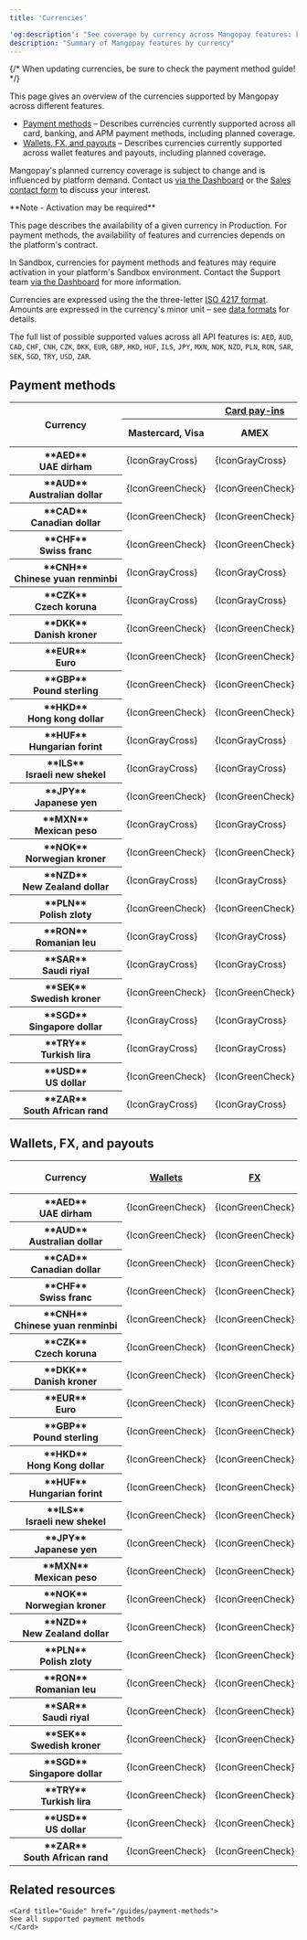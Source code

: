 ```yaml
---
title: 'Currencies'  

'og:description': "See coverage by currency across Mangopay features: key payment methods, wallets, payouts, and more."  
description: "Summary of Mangopay features by currency"
---
```


{/* 
When updating currencies, be sure to check the payment method guide!
*/}


This page gives an overview of the currencies supported by Mangopay across different features.

- <a href="/guides/currencies#payment-methods">Payment methods</a> – Describes currencies currently supported across all card, banking, and APM payment methods, including planned coverage.
- <a href="/guides/currencies#wallets-fx-and-payouts">Wallets, FX, and payouts</a> – Describes currencies currently supported across wallet features and payouts, including planned coverage.

Mangopay's planned currency coverage is subject to change and is influenced by platform demand. Contact us <a href="https://hub.mangopay.com/" target="_blank">via the Dashboard</a> or the <a href="https://mangopay.com/contact" target="_blank">Sales contact form</a> to discuss your interest. 

<Note>  
**Note - Activation may be required** 
  
This page describes the availability of a given currency in Production. For payment methods, the availability of features and currencies depends on the platform's contract.

In Sandbox, currencies for payment methods and features may require activation in your platform's Sandbox environment. Contact the Support team <a href="https://hub.mangopay.com/" target="_blank">via the Dashboard</a> for more information.

</Note>

Currencies are expressed using the the three-letter <a href="/api-reference/overview/data-formats" target="_blank">ISO 4217 format</a>. Amounts are expressed in the currency's minor unit – see <a href="/api-reference/overview/data-formats">data formats</a> for details.

The full list of possible supported values across all API features is: `AED`, `AUD`, `CAD`, `CHF`, `CNH`, `CZK`, `DKK`, `EUR`, `GBP`, `HKD`, `HUF`, `ILS`, `JPY`, `MXN`, `NOK`, `NZD`, `PLN`, `RON`, `SAR`, `SEK`, `SGD`, `TRY`, `USD`, `ZAR`. 

## Payment methods

<table class="currenciesTable rounded-xl">
<thead>
  <tr>
    <th class="header" rowspan="2">Currency</th>
    <th class="header" colspan="3"><a href="/guides/payment-methods/card">Card pay-ins</a></th>
    <th class="header" colspan="4">Banking pay-ins</th>
    <th class="header" colspan="14">APM pay-ins</th>
  </tr>
  <tr>
    <th class="header">Mastercard, Visa</th>
    <th class="header">AMEX</th>
    <th class="header">CB, Maestro</th>
    <th class="header"><a href="/guides/payment-methods/banking/bank-wire">Bank&nbsp;wire&nbsp;<br/>-&nbsp;Intl.</a></th>
    <th class="header"><a href="/guides/payment-methods/banking/bank-wire">Bank&nbsp;wire<br/>-&nbsp;Local</a></th>
    <th class="header"><a href="/guides/payment-methods/banking/virtual-iban">Virtual IBAN</a></th>
    <th class="header"><a href="/guides/payment-methods/banking/direct-debit">Direct debit</a></th>
    <th class="header"><a href="/guides/payment-methods/apple-pay">Apple&nbsp;Pay</a></th>
    <th class="header"><a href="/guides/payment-methods/bancontact">Bancontact</a></th>
    <th class="header"><a href="/guides/payment-methods/blik">BLIK</a></th>
    <th class="header"><a href="/guides/payment-methods/giropay">Giropay</a></th>
    <th class="header"><a href="/guides/payment-methods/google-pay">Google&nbsp;Pay</a></th>
    <th class="header"><a href="/guides/payment-methods/ideal">iDEAL</a></th>
    <th class="header"><a href="/guides/payment-methods/klarna">Klarna</a></th>
    <th class="header"><a href="/guides/payment-methods/mb-way">MB&nbsp;WAY</a></th>
    <th class="header"><a href="/guides/payment-methods/multibanco">Multibanco</a></th>
    <th class="header"><a href="/guides/payment-methods/payconiq">Payconiq</a></th>
    <th class="header"><a href="/guides/payment-methods/paypal">PayPal</a></th>
    <th class="header"><a href="/guides/payment-methods/satispay">Satispay</a></th>
    <th class="header"><a href="/guides/payment-methods/swish">Swish</a></th>
    <th class="header"><a href="/guides/payment-methods/twint">TWINT</a></th>
  </tr>
</thead>
<tbody>
  <tr>
    <th class="header header-normal-weight">**AED**<br/>UAE&nbsp;dirham</th>
    <td class="table-content">{IconGrayCross}</td>
    <td class="table-content">{IconGrayCross}</td>
    <td class="table-content">{IconGrayCross}</td>
    <td class="table-content">{IconGreenCheck}</td>
    <td class="table-content">{IconGrayCross}</td>
    <td class="table-content">{IconGrayCross}</td>
    <td class="table-content">{IconGrayCross}</td>
    <td class="table-content">{IconGrayCross}</td>
    <td class="table-content">{IconGrayCross}</td>
    <td class="table-content">{IconGrayCross}</td>
    <td class="table-content">{IconGrayCross}</td>
    <td class="table-content">{IconGrayCross}</td>
    <td class="table-content">{IconGrayCross}</td>
    <td class="table-content">{IconGrayCross}</td>
    <td class="table-content">{IconGrayCross}</td>
    <td class="table-content">{IconGrayCross}</td>
    <td class="table-content">{IconGrayCross}</td>
    <td class="table-content">{IconGrayCross}</td>
    <td class="table-content">{IconGrayCross}</td>
    <td class="table-content">{IconGrayCross}</td>
    <td class="table-content">{IconGrayCross}</td>
  </tr>
  <tr>
    <th class="header header-normal-weight">**AUD**<br/>Australian&nbsp;dollar</th>
    <td class="table-content">{IconGreenCheck}</td>
    <td class="table-content">{IconGreenCheck}</td>
    <td class="table-content">{IconGrayCross}</td>
    <td class="table-content">{IconGreenCheck}</td>
    <td class="table-content">{IconGrayCross}</td>
    <td class="table-content">{IconGrayCross}</td>
    <td class="table-content">{IconGrayCross}</td>
    <td class="table-content">{IconGreenCheck}</td>
    <td class="table-content">{IconGrayCross}</td>
    <td class="table-content">{IconGrayCross}</td>
    <td class="table-content">{IconGrayCross}</td>
    <td class="table-content">{IconGreenCheck}</td>
    <td class="table-content">{IconGrayCross}</td>
    <td class="table-content">{IconGrayCross}</td>
    <td class="table-content">{IconGrayCross}</td>
    <td class="table-content">{IconGrayCross}</td>
    <td class="table-content">{IconGrayCross}</td>
    <td class="table-content">{IconGrayCross}</td>
    <td class="table-content">{IconGrayCross}</td>
    <td class="table-content">{IconGrayCross}</td>
    <td class="table-content">{IconGrayCross}</td>
  </tr>
  <tr>
    <th class="header header-normal-weight">**CAD**<br/>Canadian&nbsp;dollar</th>
    <td class="table-content">{IconGreenCheck}</td>
    <td class="table-content">{IconGreenCheck}</td>
    <td class="table-content">{IconGrayCross}</td>
    <td class="table-content">{IconGreenCheck}</td>
    <td class="table-content">Planned</td>
    <td class="table-content">Planned</td>
    <td class="table-content">{IconGrayCross}</td>
    <td class="table-content">{IconGreenCheck}</td>
    <td class="table-content">{IconGrayCross}</td>
    <td class="table-content">{IconGrayCross}</td>
    <td class="table-content">{IconGrayCross}</td>
    <td class="table-content">{IconGreenCheck}</td>
    <td class="table-content">{IconGrayCross}</td>
    <td class="table-content">{IconGrayCross}</td>
    <td class="table-content">{IconGrayCross}</td>
    <td class="table-content">{IconGrayCross}</td>
    <td class="table-content">{IconGrayCross}</td>
    <td class="table-content">{IconGrayCross}</td>
    <td class="table-content">{IconGrayCross}</td>
    <td class="table-content">{IconGrayCross}</td>
    <td class="table-content">{IconGrayCross}</td>
  </tr>
  <tr>
    <th class="header header-normal-weight">**CHF**<br/>Swiss&nbsp;franc</th>
    <td class="table-content">{IconGreenCheck}</td>
    <td class="table-content">{IconGreenCheck}</td>
    <td class="table-content">{IconGrayCross}</td>
    <td class="table-content">{IconGreenCheck}</td>
    <td class="table-content">{IconGrayCross}</td>
    <td class="table-content">{IconGrayCross}</td>
    <td class="table-content">{IconGrayCross}</td>
    <td class="table-content">{IconGreenCheck}</td>
    <td class="table-content">{IconGrayCross}</td>
    <td class="table-content">{IconGrayCross}</td>
    <td class="table-content">{IconGrayCross}</td>
    <td class="table-content">{IconGreenCheck}</td>
    <td class="table-content">{IconGrayCross}</td>
    <td class="table-content">{IconGreenCheck}</td>
    <td class="table-content">{IconGrayCross}</td>
    <td class="table-content">{IconGrayCross}</td>
    <td class="table-content">{IconGrayCross}</td>
    <td class="table-content">{IconGreenCheck}</td>
    <td class="table-content">{IconGrayCross}</td>
    <td class="table-content">{IconGrayCross}</td>
    <td class="table-content">{IconGreenCheck}</td>
  </tr>
    <tr>
    <th class="header header-normal-weight">**CNH**<br/>Chinese&nbsp;yuan&nbsp;renminbi</th>
    <td class="table-content">{IconGrayCross}</td>
    <td class="table-content">{IconGrayCross}</td>
    <td class="table-content">{IconGrayCross}</td>
    <td class="table-content">{IconGreenCheck}</td>
    <td class="table-content">{IconGrayCross}</td>
    <td class="table-content">{IconGrayCross}</td>
    <td class="table-content">{IconGrayCross}</td>
    <td class="table-content">{IconGrayCross}</td>
    <td class="table-content">{IconGrayCross}</td>
    <td class="table-content">{IconGrayCross}</td>
    <td class="table-content">{IconGrayCross}</td>
    <td class="table-content">{IconGrayCross}</td>
    <td class="table-content">{IconGrayCross}</td>
    <td class="table-content">{IconGrayCross}</td>
    <td class="table-content">{IconGrayCross}</td>
    <td class="table-content">{IconGrayCross}</td>
    <td class="table-content">{IconGrayCross}</td>
    <td class="table-content">{IconGrayCross}</td>
    <td class="table-content">{IconGrayCross}</td>
    <td class="table-content">{IconGrayCross}</td>
    <td class="table-content">{IconGrayCross}</td>
  </tr>
  <tr>
    <th class="header header-normal-weight">**CZK**<br/>Czech&nbsp;koruna</th>
    <td class="table-content">{IconGrayCross}</td>
    <td class="table-content">{IconGrayCross}</td>
    <td class="table-content">{IconGrayCross}</td>
    <td class="table-content">{IconGreenCheck}</td>
    <td class="table-content">{IconGrayCross}</td>
    <td class="table-content">{IconGrayCross}</td>
    <td class="table-content">{IconGrayCross}</td>
    <td class="table-content">{IconGrayCross}</td>
    <td class="table-content">{IconGrayCross}</td>
    <td class="table-content">{IconGrayCross}</td>
    <td class="table-content">{IconGrayCross}</td>
    <td class="table-content">{IconGrayCross}</td>
    <td class="table-content">{IconGrayCross}</td>
    <td class="table-content">{IconGrayCross}</td>
    <td class="table-content">{IconGrayCross}</td>
    <td class="table-content">{IconGrayCross}</td>
    <td class="table-content">{IconGrayCross}</td>
    <td class="table-content">{IconGrayCross}</td>
    <td class="table-content">{IconGrayCross}</td>
    <td class="table-content">{IconGrayCross}</td>
    <td class="table-content">{IconGrayCross}</td>
  </tr>
  <tr>
    <th class="header header-normal-weight">**DKK**<br/>Danish&nbsp;kroner</th>
    <td class="table-content">{IconGreenCheck}</td>
    <td class="table-content">{IconGreenCheck}</td>
    <td class="table-content">{IconGrayCross}</td>
    <td class="table-content">{IconGreenCheck}</td>
    <td class="table-content">Planned</td>
    <td class="table-content">Planned</td>
    <td class="table-content">{IconGrayCross}</td>
    <td class="table-content">{IconGreenCheck}</td>
    <td class="table-content">{IconGrayCross}</td>
    <td class="table-content">{IconGrayCross}</td>
    <td class="table-content">{IconGrayCross}</td>
    <td class="table-content">{IconGreenCheck}</td>
    <td class="table-content">{IconGrayCross}</td>
    <td class="table-content">{IconGreenCheck}</td>
    <td class="table-content">{IconGrayCross}</td>
    <td class="table-content">{IconGrayCross}</td>
    <td class="table-content">{IconGrayCross}</td>
    <td class="table-content">{IconGrayCross}</td>
    <td class="table-content">{IconGrayCross}</td>
    <td class="table-content">{IconGrayCross}</td>
    <td class="table-content">{IconGrayCross}</td>
  </tr>
  <tr>
    <th class="header header-normal-weight">**EUR**<br/>Euro</th>
    <td class="table-content">{IconGreenCheck}</td>
    <td class="table-content">{IconGreenCheck}</td>
    <td class="table-content">{IconGreenCheck}</td>
    <td class="table-content">{IconGreenCheck}</td>
    <td class="table-content">{IconGreenCheck}</td>
    <td class="table-content">{IconGreenCheck}</td>
    <td class="table-content">{IconGreenCheck}</td>
    <td class="table-content">{IconGreenCheck}</td>
    <td class="table-content">{IconGreenCheck}</td>
    <td class="table-content">{IconGrayCross}</td>
    <td class="table-content">{IconGreenCheck}</td>
    <td class="table-content">{IconGreenCheck}</td>
    <td class="table-content">{IconGreenCheck}</td>
    <td class="table-content">{IconGreenCheck}</td>
    <td class="table-content">{IconGreenCheck}</td>
    <td class="table-content">{IconGreenCheck}</td>
    <td class="table-content">{IconGreenCheck}</td>
    <td class="table-content">{IconGreenCheck}</td>
    <td class="table-content">{IconGreenCheck}</td>
    <td class="table-content">{IconGrayCross}</td>
    <td class="table-content">{IconGrayCross}</td>
  </tr>
  <tr>
    <th class="header header-normal-weight">**GBP**<br/>Pound&nbsp;sterling</th>
    <td class="table-content">{IconGreenCheck}</td>
    <td class="table-content">{IconGreenCheck}</td>
    <td class="table-content">{IconGrayCross}</td>
    <td class="table-content">{IconGreenCheck}</td>
    <td class="table-content">{IconGreenCheck}</td>
    <td class="table-content">Planned</td>
    <td class="table-content">{IconGreenCheck}</td>
    <td class="table-content">{IconGreenCheck}</td>
    <td class="table-content">{IconGrayCross}</td>
    <td class="table-content">{IconGrayCross}</td>
    <td class="table-content">{IconGrayCross}</td>
    <td class="table-content">{IconGreenCheck}</td>
    <td class="table-content">{IconGrayCross}</td>
    <td class="table-content">{IconGreenCheck}</td>
    <td class="table-content">{IconGrayCross}</td>
    <td class="table-content">{IconGrayCross}</td>
    <td class="table-content">{IconGrayCross}</td>
    <td class="table-content">{IconGreenCheck}</td>
    <td class="table-content">{IconGrayCross}</td>
    <td class="table-content">{IconGrayCross}</td>
    <td class="table-content">{IconGrayCross}</td>
  </tr>
  <tr>
    <th class="header header-normal-weight">**HKD**<br/>Hong&nbsp;kong&nbsp;dollar</th>
    <td class="table-content">{IconGreenCheck}</td>
    <td class="table-content">{IconGreenCheck}</td>
    <td class="table-content">{IconGrayCross}</td>
    <td class="table-content">{IconGreenCheck}</td>
    <td class="table-content">{IconGrayCross}</td>
    <td class="table-content">{IconGrayCross}</td>
    <td class="table-content">{IconGrayCross}</td>
    <td class="table-content">{IconGreenCheck}</td>
    <td class="table-content">{IconGrayCross}</td>
    <td class="table-content">{IconGrayCross}</td>
    <td class="table-content">{IconGrayCross}</td>
    <td class="table-content">{IconGreenCheck}</td>
    <td class="table-content">{IconGrayCross}</td>
    <td class="table-content">{IconGrayCross}</td>
    <td class="table-content">{IconGrayCross}</td>
    <td class="table-content">{IconGrayCross}</td>
    <td class="table-content">{IconGrayCross}</td>
    <td class="table-content">{IconGrayCross}</td>
    <td class="table-content">{IconGrayCross}</td>
    <td class="table-content">{IconGrayCross}</td>
    <td class="table-content">{IconGrayCross}</td>
  </tr>
  <tr>
    <th class="header header-normal-weight">**HUF**<br/>Hungarian&nbsp;forint</th>
    <td class="table-content">{IconGrayCross}</td>
    <td class="table-content">{IconGrayCross}</td>
    <td class="table-content">{IconGrayCross}</td>
    <td class="table-content">{IconGreenCheck}</td>
    <td class="table-content">{IconGreenCheck}</td>
    <td class="table-content">{IconGrayCross}</td>
    <td class="table-content">{IconGrayCross}</td>
    <td class="table-content">{IconGrayCross}</td>
    <td class="table-content">{IconGrayCross}</td>
    <td class="table-content">{IconGrayCross}</td>
    <td class="table-content">{IconGrayCross}</td>
    <td class="table-content">{IconGrayCross}</td>
    <td class="table-content">{IconGrayCross}</td>
    <td class="table-content">{IconGrayCross}</td>
    <td class="table-content">{IconGrayCross}</td>
    <td class="table-content">{IconGrayCross}</td>
    <td class="table-content">{IconGrayCross}</td>
    <td class="table-content">{IconGrayCross}</td>
    <td class="table-content">{IconGrayCross}</td>
    <td class="table-content">{IconGrayCross}</td>
    <td class="table-content">{IconGrayCross}</td>
  </tr>
  <tr>
    <th class="header header-normal-weight">**ILS**<br/>Israeli&nbsp;new&nbsp;shekel</th>
    <td class="table-content">{IconGrayCross}</td>
    <td class="table-content">{IconGrayCross}</td>
    <td class="table-content">{IconGrayCross}</td>
    <td class="table-content">{IconGreenCheck}</td>
    <td class="table-content">{IconGreenCheck}</td>
    <td class="table-content">{IconGrayCross}</td>
    <td class="table-content">{IconGrayCross}</td>
    <td class="table-content">{IconGrayCross}</td>
    <td class="table-content">{IconGrayCross}</td>
    <td class="table-content">{IconGrayCross}</td>
    <td class="table-content">{IconGrayCross}</td>
    <td class="table-content">{IconGrayCross}</td>
    <td class="table-content">{IconGrayCross}</td>
    <td class="table-content">{IconGrayCross}</td>
    <td class="table-content">{IconGrayCross}</td>
    <td class="table-content">{IconGrayCross}</td>
    <td class="table-content">{IconGrayCross}</td>
    <td class="table-content">{IconGrayCross}</td>
    <td class="table-content">{IconGrayCross}</td>
    <td class="table-content">{IconGrayCross}</td>
    <td class="table-content">{IconGrayCross}</td>
  </tr>
  <tr>
    <th class="header header-normal-weight">**JPY**<br/>Japanese&nbsp;yen</th>
    <td class="table-content">{IconGreenCheck}</td>
    <td class="table-content">{IconGreenCheck}</td>
    <td class="table-content">{IconGrayCross}</td>
    <td class="table-content">{IconGreenCheck}</td>
    <td class="table-content">{IconGrayCross}</td>
    <td class="table-content">{IconGrayCross}</td>
    <td class="table-content">{IconGrayCross}</td>
    <td class="table-content">{IconGreenCheck}</td>
    <td class="table-content">{IconGrayCross}</td>
    <td class="table-content">{IconGrayCross}</td>
    <td class="table-content">{IconGrayCross}</td>
    <td class="table-content">{IconGreenCheck}</td>
    <td class="table-content">{IconGrayCross}</td>
    <td class="table-content">{IconGrayCross}</td>
    <td class="table-content">{IconGrayCross}</td>
    <td class="table-content">{IconGrayCross}</td>
    <td class="table-content">{IconGrayCross}</td>
    <td class="table-content">{IconGrayCross}</td>
    <td class="table-content">{IconGrayCross}</td>
    <td class="table-content">{IconGrayCross}</td>
    <td class="table-content">{IconGrayCross}</td>
  </tr>
  <tr>
    <th class="header header-normal-weight">**MXN**<br/>Mexican&nbsp;peso</th>
    <td class="table-content">{IconGrayCross}</td>
    <td class="table-content">{IconGrayCross}</td>
    <td class="table-content">{IconGrayCross}</td>
    <td class="table-content">{IconGreenCheck}</td>
    <td class="table-content">{IconGreenCheck}</td>
    <td class="table-content">{IconGrayCross}</td>
    <td class="table-content">{IconGrayCross}</td>
    <td class="table-content">{IconGrayCross}</td>
    <td class="table-content">{IconGrayCross}</td>
    <td class="table-content">{IconGrayCross}</td>
    <td class="table-content">{IconGrayCross}</td>
    <td class="table-content">{IconGrayCross}</td>
    <td class="table-content">{IconGrayCross}</td>
    <td class="table-content">{IconGrayCross}</td>
    <td class="table-content">{IconGrayCross}</td>
    <td class="table-content">{IconGrayCross}</td>
    <td class="table-content">{IconGrayCross}</td>
    <td class="table-content">{IconGrayCross}</td>
    <td class="table-content">{IconGrayCross}</td>
    <td class="table-content">{IconGrayCross}</td>
    <td class="table-content">{IconGrayCross}</td>
  </tr>
  <tr>
    <th class="header header-normal-weight">**NOK**<br/>Norwegian&nbsp;kroner</th>
    <td class="table-content">{IconGreenCheck}</td>
    <td class="table-content">{IconGreenCheck}</td>
    <td class="table-content">{IconGrayCross}</td>
    <td class="table-content">{IconGreenCheck}</td>
    <td class="table-content">{IconGrayCross}</td>
    <td class="table-content">{IconGrayCross}</td>
    <td class="table-content">{IconGrayCross}</td>
    <td class="table-content">{IconGreenCheck}</td>
    <td class="table-content">{IconGrayCross}</td>
    <td class="table-content">{IconGrayCross}</td>
    <td class="table-content">{IconGrayCross}</td>
    <td class="table-content">{IconGreenCheck}</td>
    <td class="table-content">{IconGrayCross}</td>
    <td class="table-content">{IconGrayCross}</td>
    <td class="table-content">{IconGrayCross}</td>
    <td class="table-content">{IconGrayCross}</td>
    <td class="table-content">{IconGrayCross}</td>
    <td class="table-content">{IconGrayCross}</td>
    <td class="table-content">{IconGrayCross}</td>
    <td class="table-content">{IconGrayCross}</td>
    <td class="table-content">{IconGrayCross}</td>
  </tr>
  <tr>
    <th class="header header-normal-weight">**NZD**<br/>New&nbsp;Zealand&nbsp;dollar</th>
    <td class="table-content">{IconGrayCross}</td>
    <td class="table-content">{IconGrayCross}</td>
    <td class="table-content">{IconGrayCross}</td>
    <td class="table-content">{IconGreenCheck}</td>
    <td class="table-content">{IconGreenCheck}</td>
    <td class="table-content">{IconGrayCross}</td>
    <td class="table-content">{IconGrayCross}</td>
    <td class="table-content">{IconGrayCross}</td>
    <td class="table-content">{IconGrayCross}</td>
    <td class="table-content">{IconGrayCross}</td>
    <td class="table-content">{IconGrayCross}</td>
    <td class="table-content">{IconGrayCross}</td>
    <td class="table-content">{IconGrayCross}</td>
    <td class="table-content">{IconGrayCross}</td>
    <td class="table-content">{IconGrayCross}</td>
    <td class="table-content">{IconGrayCross}</td>
    <td class="table-content">{IconGrayCross}</td>
    <td class="table-content">{IconGrayCross}</td>
    <td class="table-content">{IconGrayCross}</td>
    <td class="table-content">{IconGrayCross}</td>
    <td class="table-content">{IconGrayCross}</td>
  </tr>
  <tr>
    <th class="header header-normal-weight">**PLN**<br/>Polish&nbsp;zloty</th>
    <td class="table-content">{IconGreenCheck}</td>
    <td class="table-content">{IconGreenCheck}</td>
    <td class="table-content">{IconGrayCross}</td>
    <td class="table-content">{IconGreenCheck}</td>
    <td class="table-content">Planned</td>
    <td class="table-content">Planned</td>
    <td class="table-content">{IconGrayCross}</td>
    <td class="table-content">{IconGreenCheck}</td>
    <td class="table-content">{IconGrayCross}</td>
    <td class="table-content">{IconGreenCheck}</td>
    <td class="table-content">{IconGrayCross}</td>
    <td class="table-content">{IconGreenCheck}</td>
    <td class="table-content">{IconGrayCross}</td>
    <td class="table-content">{IconGreenCheck}</td>
    <td class="table-content">{IconGrayCross}</td>
    <td class="table-content">{IconGrayCross}</td>
    <td class="table-content">{IconGrayCross}</td>
    <td class="table-content">{IconGrayCross}</td>
    <td class="table-content">{IconGrayCross}</td>
    <td class="table-content">{IconGrayCross}</td>
    <td class="table-content">{IconGrayCross}</td>
  </tr>
  <tr>
    <th class="header header-normal-weight">**RON**<br/>Romanian&nbsp;leu</th>
    <td class="table-content">{IconGrayCross}</td>
    <td class="table-content">{IconGrayCross}</td>
    <td class="table-content">{IconGrayCross}</td>
    <td class="table-content">{IconGreenCheck}</td>
    <td class="table-content">{IconGreenCheck}</td>
    <td class="table-content">{IconGrayCross}</td>
    <td class="table-content">{IconGrayCross}</td>
    <td class="table-content">{IconGrayCross}</td>
    <td class="table-content">{IconGrayCross}</td>
    <td class="table-content">{IconGrayCross}</td>
    <td class="table-content">{IconGrayCross}</td>
    <td class="table-content">{IconGrayCross}</td>
    <td class="table-content">{IconGrayCross}</td>
    <td class="table-content">{IconGrayCross}</td>
    <td class="table-content">{IconGrayCross}</td>
    <td class="table-content">{IconGrayCross}</td>
    <td class="table-content">{IconGrayCross}</td>
    <td class="table-content">{IconGrayCross}</td>
    <td class="table-content">{IconGrayCross}</td>
    <td class="table-content">{IconGrayCross}</td>
    <td class="table-content">{IconGrayCross}</td>
  </tr>
  <tr>
    <th class="header header-normal-weight">**SAR**<br/>Saudi&nbsp;riyal</th>
    <td class="table-content">{IconGrayCross}</td>
    <td class="table-content">{IconGrayCross}</td>
    <td class="table-content">{IconGrayCross}</td>
    <td class="table-content">{IconGreenCheck}</td>
    <td class="table-content">{IconGreenCheck}</td>
    <td class="table-content">{IconGrayCross}</td>
    <td class="table-content">{IconGrayCross}</td>
    <td class="table-content">{IconGrayCross}</td>
    <td class="table-content">{IconGrayCross}</td>
    <td class="table-content">{IconGrayCross}</td>
    <td class="table-content">{IconGrayCross}</td>
    <td class="table-content">{IconGrayCross}</td>
    <td class="table-content">{IconGrayCross}</td>
    <td class="table-content">{IconGrayCross}</td>
    <td class="table-content">{IconGrayCross}</td>
    <td class="table-content">{IconGrayCross}</td>
    <td class="table-content">{IconGrayCross}</td>
    <td class="table-content">{IconGrayCross}</td>
    <td class="table-content">{IconGrayCross}</td>
    <td class="table-content">{IconGrayCross}</td>
    <td class="table-content">{IconGrayCross}</td>
  </tr>
  <tr>
    <th class="header header-normal-weight">**SEK**<br/>Swedish&nbsp;kroner</th>
    <td class="table-content">{IconGreenCheck}</td>
    <td class="table-content">{IconGreenCheck}</td>
    <td class="table-content">{IconGrayCross}</td>
    <td class="table-content">{IconGreenCheck}</td>
    <td class="table-content">Planned</td>
    <td class="table-content">{IconGrayCross}</td>
    <td class="table-content">{IconGrayCross}</td>
    <td class="table-content">{IconGreenCheck}</td>
    <td class="table-content">{IconGrayCross}</td>
    <td class="table-content">{IconGrayCross}</td>
    <td class="table-content">{IconGrayCross}</td>
    <td class="table-content">{IconGreenCheck}</td>
    <td class="table-content">{IconGrayCross}</td>
    <td class="table-content">{IconGreenCheck}</td>
    <td class="table-content">{IconGrayCross}</td>
    <td class="table-content">{IconGrayCross}</td>
    <td class="table-content">{IconGrayCross}</td>
    <td class="table-content">{IconGrayCross}</td>
    <td class="table-content">{IconGrayCross}</td>
    <td class="table-content">{IconGreenCheck}</td>
    <td class="table-content">{IconGrayCross}</td>
  </tr>
  <tr>
    <th class="header header-normal-weight">**SGD**<br/>Singapore&nbsp;dollar</th>
    <td class="table-content">{IconGrayCross}</td>
    <td class="table-content">{IconGrayCross}</td>
    <td class="table-content">{IconGrayCross}</td>
    <td class="table-content">{IconGreenCheck}</td>
    <td class="table-content">{IconGreenCheck}</td>
    <td class="table-content">{IconGrayCross}</td>
    <td class="table-content">{IconGrayCross}</td>
    <td class="table-content">{IconGrayCross}</td>
    <td class="table-content">{IconGrayCross}</td>
    <td class="table-content">{IconGrayCross}</td>
    <td class="table-content">{IconGrayCross}</td>
    <td class="table-content">{IconGrayCross}</td>
    <td class="table-content">{IconGrayCross}</td>
    <td class="table-content">{IconGrayCross}</td>
    <td class="table-content">{IconGrayCross}</td>
    <td class="table-content">{IconGrayCross}</td>
    <td class="table-content">{IconGrayCross}</td>
    <td class="table-content">{IconGrayCross}</td>
    <td class="table-content">{IconGrayCross}</td>
    <td class="table-content">{IconGrayCross}</td>
    <td class="table-content">{IconGrayCross}</td>
  </tr>
  <tr>
    <th class="header header-normal-weight">**TRY**<br/>Turkish&nbsp;lira</th>
    <td class="table-content">{IconGrayCross}</td>
    <td class="table-content">{IconGrayCross}</td>
    <td class="table-content">{IconGrayCross}</td>
    <td class="table-content">{IconGreenCheck}</td>
    <td class="table-content">{IconGreenCheck}</td>
    <td class="table-content">{IconGrayCross}</td>
    <td class="table-content">{IconGrayCross}</td>
    <td class="table-content">{IconGrayCross}</td>
    <td class="table-content">{IconGrayCross}</td>
    <td class="table-content">{IconGrayCross}</td>
    <td class="table-content">{IconGrayCross}</td>
    <td class="table-content">{IconGrayCross}</td>
    <td class="table-content">{IconGrayCross}</td>
    <td class="table-content">{IconGrayCross}</td>
    <td class="table-content">{IconGrayCross}</td>
    <td class="table-content">{IconGrayCross}</td>
    <td class="table-content">{IconGrayCross}</td>
    <td class="table-content">{IconGrayCross}</td>
    <td class="table-content">{IconGrayCross}</td>
    <td class="table-content">{IconGrayCross}</td>
    <td class="table-content">{IconGrayCross}</td>
  </tr>
  <tr>
    <th class="header header-normal-weight">**USD**<br/>US&nbsp;dollar</th>
    <td class="table-content">{IconGreenCheck}</td>
    <td class="table-content">{IconGreenCheck}</td>
    <td class="table-content">{IconGrayCross}</td>
    <td class="table-content">{IconGreenCheck}</td>
    <td class="table-content">Planned</td>
    <td class="table-content">Planned</td>
    <td class="table-content">{IconGrayCross}</td>
    <td class="table-content">{IconGreenCheck}</td>
    <td class="table-content">{IconGrayCross}</td>
    <td class="table-content">{IconGrayCross}</td>
    <td class="table-content">{IconGrayCross}</td>
    <td class="table-content">{IconGreenCheck}</td>
    <td class="table-content">{IconGrayCross}</td>
    <td class="table-content">{IconGrayCross}</td>
    <td class="table-content">{IconGrayCross}</td>
    <td class="table-content">{IconGrayCross}</td>
    <td class="table-content">{IconGrayCross}</td>
    <td class="table-content">{IconGreenCheck}</td>
    <td class="table-content">{IconGrayCross}</td>
    <td class="table-content">{IconGrayCross}</td>
    <td class="table-content">{IconGrayCross}</td>
  </tr>
  <tr>
    <th class="header header-normal-weight">**ZAR**<br/>South&nbsp;African&nbsp;rand</th>
    <td class="table-content">{IconGrayCross}</td>
    <td class="table-content">{IconGrayCross}</td>
    <td class="table-content">{IconGrayCross}</td>
    <td class="table-content">{IconGreenCheck}</td>
    <td class="table-content">{IconGrayCross}</td>
    <td class="table-content">{IconGrayCross}</td>
    <td class="table-content">{IconGrayCross}</td>
    <td class="table-content">{IconGrayCross}</td>
    <td class="table-content">{IconGrayCross}</td>
    <td class="table-content">{IconGrayCross}</td>
    <td class="table-content">{IconGrayCross}</td>
    <td class="table-content">{IconGrayCross}</td>
    <td class="table-content">{IconGrayCross}</td>
    <td class="table-content">{IconGrayCross}</td>
    <td class="table-content">{IconGrayCross}</td>
    <td class="table-content">{IconGrayCross}</td>
    <td class="table-content">{IconGrayCross}</td>
    <td class="table-content">{IconGrayCross}</td>
    <td class="table-content">{IconGrayCross}</td>
    <td class="table-content">{IconGrayCross}</td>
    <td class="table-content">{IconGrayCross}</td>
  </tr>
</tbody>
</table>

## Wallets, FX, and payouts

<table class="currenciesTable rounded-xl">
<thead>
  <tr>
    <th class="header" rowspan="2">Currency</th>
    <th class="header" rowspan="2"><a href="/api-reference/wallets/wallet-object">Wallets</a></th>
    <th class="header" rowspan="2"><a href="/guides/fx">FX</a></th>
    <th class="header" colspan="2"><a href="/guides/payouts">Payouts</a></th>
  </tr>
  <tr>
    <th class="header">International</th>
    <th class="header">Local</th>
  </tr>
</thead>
<tbody>
  <tr>
    <th class="header header-normal-weight">**AED**<br/>UAE&nbsp;dirham</th>
    <td class="table-content">{IconGreenCheck}</td>
    <td class="table-content">{IconGreenCheck}</td>
    <td class="table-content">{IconGreenCheck}</td>
    <td class="table-content">Planned</td>
    </tr>
  <tr>
    <th class="header header-normal-weight">**AUD**<br/>Australian&nbsp;dollar</th>
    <td class="table-content">{IconGreenCheck}</td>
    <td class="table-content">{IconGreenCheck}</td>
    <td class="table-content">{IconGreenCheck}</td>
    <td class="table-content">Planned</td>
    </tr>
  <tr>
    <th class="header header-normal-weight">**CAD**<br/>Canadian&nbsp;dollar</th>
    <td class="table-content">{IconGreenCheck}</td>
    <td class="table-content">{IconGreenCheck}</td>
    <td class="table-content">{IconGreenCheck}</td>
    <td class="table-content">{IconGreenCheck}</td>
  </tr>
  <tr>
    <th class="header header-normal-weight">**CHF**<br/>Swiss&nbsp;franc</th>
    <td class="table-content">{IconGreenCheck}</td>
    <td class="table-content">{IconGreenCheck}</td>
    <td class="table-content">{IconGreenCheck}</td>
    <td class="table-content">{IconGreenCheck}</td>
  </tr>
  <tr>
    <th class="header header-normal-weight">**CNH**<br/>Chinese&nbsp;yuan&nbsp;renminbi</th>
    <td class="table-content">{IconGreenCheck}</td>
    <td class="table-content">{IconGreenCheck}</td>
    <td class="table-content">{IconGreenCheck}</td>
    <td class="table-content">{IconGrayCross}</td>
  </tr>
  <tr>
    <th class="header header-normal-weight">**CZK**<br/>Czech&nbsp;koruna</th>
    <td class="table-content">{IconGreenCheck}</td>
    <td class="table-content">{IconGreenCheck}</td>
    <td class="table-content">{IconGreenCheck}</td>
    <td class="table-content">{IconGreenCheck}</td>
  </tr>
  <tr>
    <th class="header header-normal-weight">**DKK**<br/>Danish&nbsp;kroner</th>
    <td class="table-content">{IconGreenCheck}</td>
    <td class="table-content">{IconGreenCheck}</td>
    <td class="table-content">{IconGreenCheck}</td>
    <td class="table-content">{IconGreenCheck}</td>
  </tr>
  <tr>
    <th class="header header-normal-weight">**EUR**<br/>Euro</th>
    <td class="table-content">{IconGreenCheck}</td>
    <td class="table-content">{IconGreenCheck}</td>
    <td class="table-content">{IconGreenCheck}</td>
    <td class="table-content">{IconGreenCheck}</td>
  </tr>
  <tr>
    <th class="header header-normal-weight">**GBP**<br/>Pound&nbsp;sterling</th>
    <td class="table-content">{IconGreenCheck}</td>
    <td class="table-content">{IconGreenCheck}</td>
    <td class="table-content">{IconGreenCheck}</td>
    <td class="table-content">{IconGreenCheck}</td>
  </tr>
  <tr>
    <th class="header header-normal-weight">**HKD**<br/>Hong&nbsp;Kong&nbsp;dollar</th>
    <td class="table-content">{IconGreenCheck}</td>
    <td class="table-content">{IconGreenCheck}</td>
    <td class="table-content">{IconGreenCheck}</td>
    <td class="table-content">Planned</td>
  </tr>
  <tr>
    <th class="header header-normal-weight">**HUF**<br/>Hungarian&nbsp;forint</th>
    <td class="table-content">{IconGreenCheck}</td>
    <td class="table-content">{IconGreenCheck}</td>
    <td class="table-content">{IconGreenCheck}</td>
    <td class="table-content">{IconGreenCheck}</td>
  </tr>
  <tr>
    <th class="header header-normal-weight">**ILS**<br/>Israeli&nbsp;new&nbsp;shekel</th>
    <td class="table-content">{IconGreenCheck}</td>
    <td class="table-content">{IconGreenCheck}</td>
    <td class="table-content">{IconGreenCheck}</td>
    <td class="table-content">{IconGrayCross}</td>
  </tr>
  <tr>
    <th class="header header-normal-weight">**JPY**<br/>Japanese&nbsp;yen</th>
    <td class="table-content">{IconGreenCheck}</td>
    <td class="table-content">{IconGreenCheck}</td>
    <td class="table-content">{IconGreenCheck}</td>
    <td class="table-content">{IconGrayCross}</td>
  </tr>
  <tr>
    <th class="header header-normal-weight">**MXN**<br/>Mexican&nbsp;peso</th>
    <td class="table-content">{IconGreenCheck}</td>
    <td class="table-content">{IconGreenCheck}</td>
    <td class="table-content">{IconGreenCheck}</td>
    <td class="table-content">{IconGrayCross}</td>
  </tr>
  <tr>
    <th class="header header-normal-weight">**NOK**<br/>Norwegian&nbsp;kroner</th>
    <td class="table-content">{IconGreenCheck}</td>
    <td class="table-content">{IconGreenCheck}</td>
    <td class="table-content">{IconGreenCheck}</td>
    <td class="table-content">Planned</td>
  </tr>
  <tr>
    <th class="header header-normal-weight">**NZD**<br/>New&nbsp;Zealand&nbsp;dollar</th>
    <td class="table-content">{IconGreenCheck}</td>
    <td class="table-content">{IconGreenCheck}</td>
    <td class="table-content">{IconGreenCheck}</td>
    <td class="table-content">{IconGrayCross}</td>
  </tr>
  <tr>
    <th class="header header-normal-weight">**PLN**<br/>Polish&nbsp;zloty</th>
    <td class="table-content">{IconGreenCheck}</td>
    <td class="table-content">{IconGreenCheck}</td>
    <td class="table-content">{IconGreenCheck}</td>
    <td class="table-content">{IconGreenCheck}</td>
  </tr>
  <tr>
    <th class="header header-normal-weight">**RON**<br/>Romanian&nbsp;leu</th>
    <td class="table-content">{IconGreenCheck}</td>
    <td class="table-content">{IconGreenCheck}</td>
    <td class="table-content">{IconGreenCheck}</td>
    <td class="table-content">{IconGreenCheck}</td>
  </tr>
  <tr>
    <th class="header header-normal-weight">**SAR**<br/>Saudi&nbsp;riyal</th>
    <td class="table-content">{IconGreenCheck}</td>
    <td class="table-content">{IconGreenCheck}</td>
    <td class="table-content">{IconGreenCheck}</td>
    <td class="table-content">Planned</td>
  </tr>
  <tr>
    <th class="header header-normal-weight">**SEK**<br/>Swedish&nbsp;kroner</th>
    <td class="table-content">{IconGreenCheck}</td>
    <td class="table-content">{IconGreenCheck}</td>
    <td class="table-content">{IconGreenCheck}</td>
    <td class="table-content">{IconGreenCheck}</td>
  </tr>
  <tr>
    <th class="header header-normal-weight">**SGD**<br/>Singapore&nbsp;dollar</th>
    <td class="table-content">{IconGreenCheck}</td>
    <td class="table-content">{IconGreenCheck}</td>
    <td class="table-content">{IconGreenCheck}</td>
    <td class="table-content">Planned</td>
  </tr>
  <tr>
    <th class="header header-normal-weight">**TRY**<br/>Turkish&nbsp;lira</th>
    <td class="table-content">{IconGreenCheck}</td>
    <td class="table-content">{IconGreenCheck}</td>
    <td class="table-content">{IconGreenCheck}</td>
    <td class="table-content">{IconGrayCross}</td>
  </tr>
  <tr>
    <th class="header header-normal-weight">**USD**<br/>US&nbsp;dollar</th>
    <td class="table-content">{IconGreenCheck}</td>
    <td class="table-content">{IconGreenCheck}</td>
    <td class="table-content">{IconGreenCheck}</td>
    <td class="table-content">{IconGreenCheck}</td>
  </tr>
  <tr>
    <th class="header header-normal-weight">**ZAR**<br/>South&nbsp;African&nbsp;rand</th>
    <td class="table-content">{IconGreenCheck}</td>
    <td class="table-content">{IconGreenCheck}</td>
    <td class="table-content">{IconGreenCheck}</td>
    <td class="table-content">{IconGrayCross}</td>
  </tr>
</tbody>
</table>

## Related resources  

    <Card title="Guide" href="/guides/payment-methods">
    See all supported payment methods
    </Card>
